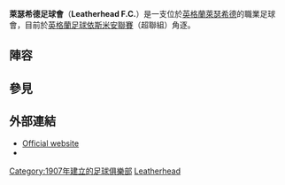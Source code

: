 {{Infobox football club
| clubname    = 萊瑟希德
| image       = <!-- 檔案不存在 [[File:Letherheadfc.jpg|150px]] -->
| fullname    = Leatherhead Football Club
| nickname    = The Tanners
| founded     = {{start date and age|df=yes|1907}}
| ground      = [http://stable.toolserver.org/geohack/geohack.php?pagename=Fetcham_Grove&params=51_17_31.22_N_0_19_56.84_W_region:GB_type:landmark Fetcham Grove] near Leatherhead Leisure Centre
| capacity    = 3,400 (125 seated)
| chairman    = Peter Ashdown
| manager     = Richard Brady
| league = {{English football updater|Leatherh}}
| position = {{English football updater|Leatherh3}}
| season = {{English football updater|Leatherh2}}
| pattern_la1=_whiteborder|pattern_b1=_thinwhitesides|pattern_ra1=_whiteborder
| leftarm1=006600|body1=006600|rightarm1=006600|shorts1=FFFFFF|socks1=006600
| pattern_la2=|pattern_b2=|pattern_ra2=
| leftarm2=FF0000|body2=FF0000|rightarm2=FF0000|shorts2=FF0000|socks2=FF0000
}}

'''萊瑟希德足球會'''（'''Leatherhead F.C.'''）是一支位於[[英格蘭|英格蘭]][[萊瑟希德|萊瑟希德]]的職業足球會，目前於[[英格蘭足球依斯米安聯賽|英格蘭足球依斯米安聯賽]]（超聯組）角逐。

==陣容==
{{Fs start}}
{{Fs player|no=|nat=England|name=George Gill|pos=GK}}
{{Fs player|no=|nat=England|name=Jake Nimmo|pos=GK}}
{{Fs player|no=|nat=England|name=Louis Wells|pos=GK}}
{{Fs player|no=|nat=England|name=Joe Bruce|pos=DF}}
{{Fs player|no=|nat=England|name=[[Adam_Green_(footballer)|Adam Green]]|pos=DF}}
{{Fs player|no=|nat=England|name=Adam Heagney|pos=DF}}
{{Fs player|no=|nat=England|name=Rabbi Luaka|pos=DF}}
{{Fs player|no=|nat=England|name=Ryan Mahal|pos=DF}}
{{Fs player|no=|nat=England|name=Jerry Nnamani|pos=DF}}
{{Fs player|no=|nat=England|name=Femi Omogbehin|pos=DF}}
{{Fs player|no=|nat=England|name=Richard Avery|pos=MF}}
{{Fs player|no=|nat=England|name=[[Neil_Barrett_(footballer)|Neil Barrett]]|pos=MF}}
{{Fs mid}}
{{Fs player|no=|nat=England|name=Louie Downey|pos=MF}}
{{Fs player|no=|nat=England|name=Jordan Gallagher|pos=MF}}
{{Fs player|no=|nat=England|name=Josh Gallagher|pos=MF}}
{{Fs player|no=|nat=Democratic Republic of the Congo|name=[[Vasileios_Karagiannis|Vasileios Karagiannis]]|pos=MF}}
{{Fs player|no=|nat=England|name=Gavin Long|pos=MF}}
{{Fs player|no=|nat=England|name=[[Stacy_Long|Stacy Long]]|pos=MF}}
{{Fs player|no=|nat=England|name=Matt Smart|pos=MF}}
{{Fs player|no=|nat=England|name=Paul Semakula|pos=MF}}
{{Fs player|no=|nat=Antigua and Barbuda|name=[[Kiernan_Hughes-Mason|Kiernan Hughes-Mason]]|pos=FW}}
{{Fs player|no=|nat=England|name=[[Mark_Nwokeji|Mark Nwokeji]]|pos=FW}}
{{Fs player|no=|nat=England|name=Phil Walsh|pos=FW}}
{{Fs end}}

==參見==
{{reflist}}

==外部連結==
*[https://web.archive.org/web/20160816185851/http://www.pitchero.com/clubs/leatherhead/ Official website]
*{{fchd|id=LEATHERH|name=Leatherhead}}

[[Category:1907年建立的足球俱樂部|Category:1907年建立的足球俱樂部]]
[[Category:薩里郡足球俱樂部|Leatherhead]]